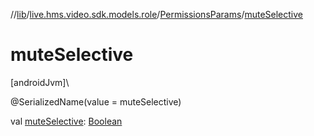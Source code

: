 //[lib](../../../index)/[live.hms.video.sdk.models.role](../index)/[PermissionsParams](index)/[muteSelective](mute-selective)

# muteSelective

[androidJvm]\

@SerializedName(value = muteSelective)

val [muteSelective](mute-selective): [Boolean](https://kotlinlang.org/api/latest/jvm/stdlib/kotlin/-boolean/index.html)
